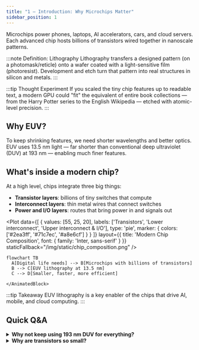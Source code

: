 ```yaml
---
title: "1 — Introduction: Why Microchips Matter"
sidebar_position: 1
---
```



<AnimatedBlock>

Microchips power phones, laptops, AI accelerators, cars, and cloud servers. Each advanced chip hosts billions of transistors wired together in nanoscale patterns.

</AnimatedBlock>

:::note Definition: Lithography
Lithography transfers a designed pattern (on a photomask/reticle) onto a wafer coated with a light-sensitive film (photoresist). Development and etch turn that pattern into real structures in silicon and metals.
:::

:::tip Thought Experiment
If you scaled the tiny chip features up to readable text, a modern GPU could "fit" the equivalent of entire book collections — from the Harry Potter series to the English Wikipedia — etched with atomic-level precision.
:::

## Why EUV?

<AnimatedBlock>

To keep shrinking features, we need shorter wavelengths and better optics. EUV uses 13.5 nm light — far shorter than conventional deep ultraviolet (DUV) at 193 nm — enabling much finer features.

</AnimatedBlock>

## What's inside a modern chip?

<AnimatedBlock>

At a high level, chips integrate three big things:

- **Transistor layers**: billions of tiny switches that compute
- **Interconnect layers**: thin metal wires that connect switches  
- **Power and I/O layers**: routes that bring power in and signals out

</AnimatedBlock>

<Plot
  data={[
    {
      values: [55, 25, 20],
      labels: ['Transistors', 'Lower interconnect', 'Upper interconnect & I/O'],
      type: 'pie',
      marker: {
        colors: ['#2ea3ff', '#71c7ec', '#a8e6cf']
      }
    }
  ]}
  layout={{
    title: 'Modern Chip Composition',
    font: { family: 'Inter, sans-serif' }
  }}
  staticFallback="/img/static/chip_composition.png"
/>

<div className="row">
  <div className="col col--6">
    <AccessibleImage 
      src="/img/wafer_fab_bay_photo.png" 
      alt="EUV lithography tools installed in a modern 300mm semiconductor fabrication cleanroom showing multiple large machines"
      caption="Figure 1: EUV tools installed in a modern 300 mm fab bay"
    />
  </div>
  <div className="col col--6">
    <AnimatedBlock>

```mermaid
flowchart TB
  A[Digital life needs] --> B[Microchips with billions of transistors]
  B --> C[EUV lithography at 13.5 nm]
  C --> D[Smaller, faster, more efficient]
```

    </AnimatedBlock>
  </div>
</div>

:::tip Takeaway
EUV lithography is a key enabler of the chips that drive AI, mobile, and cloud computing.
:::

## Quick Q&A

<details>
<summary><strong>Why not keep using 193 nm DUV for everything?</strong></summary>

<AnimatedBlock>

It becomes increasingly hard to pattern ever-smaller features with longer wavelengths. You can use tricks (multiple patterning), but complexity and cost rise rapidly. EUV at 13.5 nm makes the smallest features more straightforward.

</AnimatedBlock>

</details>

<details>
<summary><strong>Why are transistors so small?</strong></summary>

<AnimatedBlock>

Smaller devices switch faster and use less energy, enabling higher performance and lower power. But they demand extreme precision in manufacturing.

</AnimatedBlock>

</details>
